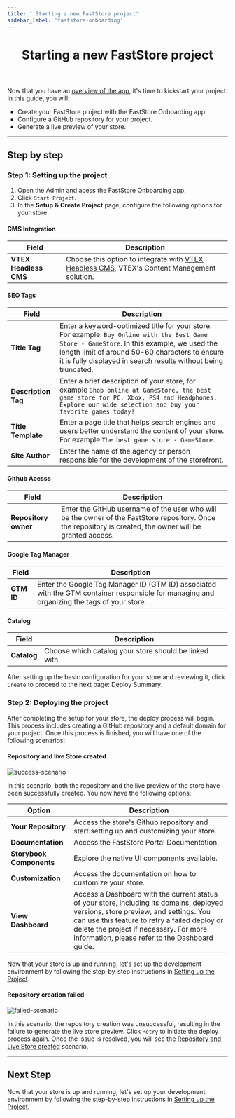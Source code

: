 ```yaml
---
title: ' Starting a new FastStore project'
sidebar_label: 'faststore-onboarding'
---
```



<header>

# Starting a new FastStore project

</header>

Now that you have an [overview of the app](/docs/getting-started/faststore-onboarding/overview), it's time to kickstart your project. In this guide, you will:

- Create your FastStore project with the FastStore Onboarding app.
- Configure a GitHub repository for your project.
- Generate a live preview of your store.

---

## Step by step

### Step 1: Setting up the project

1. Open the Admin and acess the FastStore Onboarding app.
2. Click `Start Project`.
3. In the **Setup & Create Project** page, configure the following options for your store:

#### CMS Integration

| Field             | Description     |
| ----------------- | --------------- |
| **VTEX Headless CMS** | Choose this option to integrate with [VTEX Headless CMS](https://www.faststore.dev/tutorials/cms/0), VTEX's Content Management solution. |

#### SEO Tags

| Field           | Description     |
| --------------- | --------------- |
| **Title Tag**       | Enter a keyword-optimized title for your store. For example: `Buy Online with the Best Game Store - GameStore`. In this example, we used the length limit of around 50-60 characters to ensure it is fully displayed in search results without being truncated. |
| **Description Tag** | Enter a brief description of your store, for example `Shop online at GameStore, the best game store for PC, Xbox, PS4 and Headphones. Explore our wide selection and buy your favorite games today!` |
| **Title Template**  | Enter a page title that helps search engines and users better understand the content of your store. For example `The best game store - GameStore`. |
| **Site Author**     | Enter the name of the agency or person responsible for the development of the storefront. |

#### Github Acesss

| Field                | Description     |
| -------------------- | --------------- |
| **Repository owner** | Enter the GitHub username of the user who will be the owner of the FastStore repository. Once the repository is created, the owner will be granted access. |

#### Google Tag Manager

| Field                | Description     |
| -------------------- | --------------- |
| **GTM ID** | Enter the Google Tag Manager ID (GTM ID) associated with the GTM container responsible for managing and organizing the tags of your store. |

#### Catalog

| Field                | Description     |
| -------------------- | --------------- |
| **Catalog** | Choose which catalog your store should be linked with. |

After setting up the basic configuration for your store and reviewing it, click `Create` to proceed to the next page: Deploy Summary.

### Step 2: Deploying the project

After completing the setup for your store, the deploy process will begin. This process includes creating a GitHub repository and a default domain for your project. Once this process is finished, you will have one of the following scenarios:

#### Repository and live Store created

![success-scenario](https://vtexhelp.vtexassets.com/assets/docs/src/fs-deploy-summary___fff7675f0520efb8e7fbf51307af69f8.png)

In this scenario, both the repository and the live preview of the store have been successfully created. You now have the following options:

| Option                    | Description                                                                                                   |
| ------------------------- | ------------------------------------------------------------------------------------------------------------- |
| **Your Repository**       | Access the store's Github repository and start setting up and customizing your store. |
| **Documentation**         | Access the FastStore Portal Documentation.                                                                    |
| **Storybook Components**  | Explore the native UI components available.                                                                 |
| **Customization**         | Access the documentation on how to customize your store.                                                      |
| **View Dashboard**        | Access a Dashboard with the current status of your store, including its domains, deployed versions, store preview, and settings. You can use this feature to retry a failed deploy or delete the project if necessary. For more information, please refer to the [Dashboard](/docs/getting-started/1-faststore-onboarding/dashboard) guide. |

Now that your store is up and running, let's set up the development environment by following the step-by-step instructions in [Setting up the Project](/docs/getting-started/settingup-project).

#### Repository creation failed

![failed-scenario](https://vtexhelp.vtexassets.com/assets/docs/src/fs-deploy-error___82b3aa8e15a88bbe4fb8f134eba79fca.png)

In this scenario, the repository creation was unsuccessful, resulting in the failure to generate the live store preview. Click `Retry` to initiate the deploy process again. Once the issue is resolved, you will see the [Repository and Live Store created](#repository-and-live-store-created) scenario.

---

## Next Step

Now that your store is up and running, let's set up your development environment by following the step-by-step instructions in [Setting up the Project](/docs/getting-started/settingup-project).
